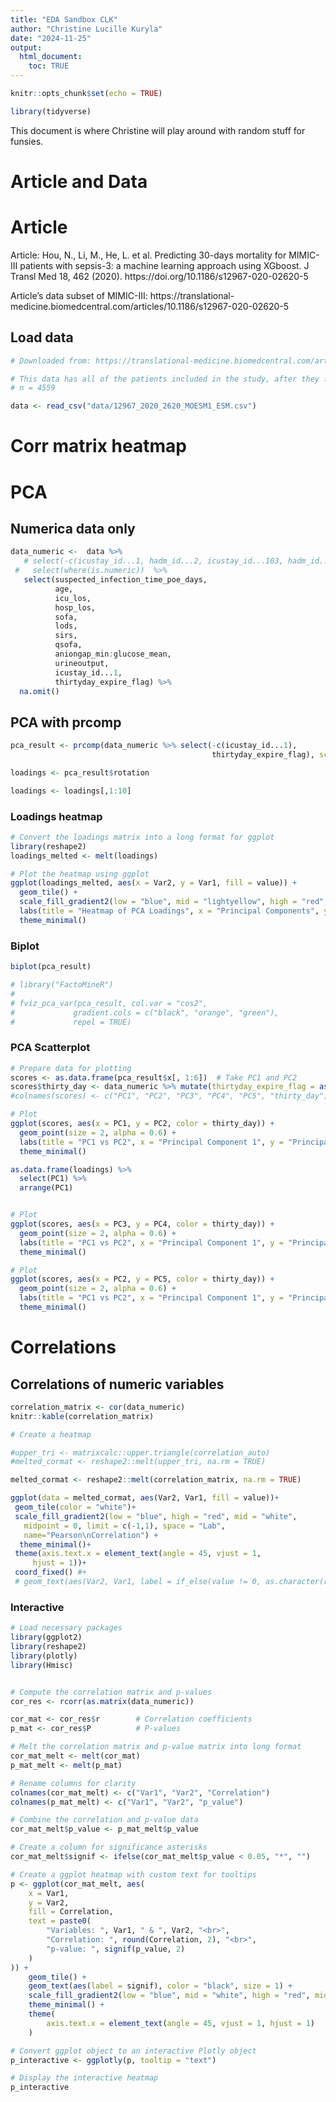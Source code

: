 ```yaml
---
title: "EDA Sandbox CLK"
author: "Christine Lucille Kuryla"
date: "2024-11-25"
output: 
  html_document:
    toc: TRUE
---
```


```r
knitr::opts_chunk$set(echo = TRUE)

library(tidyverse)

```

This document is where Christine will play around with random stuff for funsies. 

# Article and Data

# Article

Article:
Hou, N., Li, M., He, L. et al. Predicting 30-days mortality for MIMIC-III patients with sepsis-3: a machine learning approach using XGboost. J Transl Med 18, 462 (2020). https://doi.org/10.1186/s12967-020-02620-5

Article's data subset of MIMIC-III:
https://translational-medicine.biomedcentral.com/articles/10.1186/s12967-020-02620-5 

## Load data

```r
# Downloaded from: https://translational-medicine.biomedcentral.com/articles/10.1186/s12967-020-02620-5#Sec14

# This data has all of the patients included in the study, after they filtered out certain patients due to the exclusion criteria in the paper
# n = 4559

data <- read_csv("data/12967_2020_2620_MOESM1_ESM.csv")

```

# Corr matrix heatmap

# PCA

## Numerica data only 

```r
data_numeric <-  data %>%
   # select(-c(icustay_id...1, hadm_id...2, icustay_id...103, hadm_id...102,intime, outtime, dbsource, blood_culture_time, antibiotic_time_poe, suspected_infection_time_poe)) %>% 
 #   select(where(is.numeric))  %>% 
   select(suspected_infection_time_poe_days,
          age, 
          icu_los,
          hosp_los,
          sofa,
          lods,
          sirs,
          qsofa,
          aniongap_min:glucose_mean,
          urineoutput,
          icustay_id...1,
          thirtyday_expire_flag) %>% 
  na.omit()
```

## PCA with prcomp

```r
pca_result <- prcomp(data_numeric %>% select(-c(icustay_id...1),
                                             thirtyday_expire_flag), scale = TRUE)

loadings <- pca_result$rotation

loadings <- loadings[,1:10]
```

### Loadings heatmap

```r
# Convert the loadings matrix into a long format for ggplot
library(reshape2)
loadings_melted <- melt(loadings)

# Plot the heatmap using ggplot
ggplot(loadings_melted, aes(x = Var2, y = Var1, fill = value)) +
  geom_tile() +
  scale_fill_gradient2(low = "blue", mid = "lightyellow", high = "red", midpoint = 0) +
  labs(title = "Heatmap of PCA Loadings", x = "Principal Components", y = "Variables") +
  theme_minimal()
```

### Biplot

```r
biplot(pca_result)

# library("FactoMineR")
# 
# fviz_pca_var(pca_result, col.var = "cos2",
#             gradient.cols = c("black", "orange", "green"),
#             repel = TRUE)
```

### PCA Scatterplot

```r
# Prepare data for plotting
scores <- as.data.frame(pca_result$x[, 1:6])  # Take PC1 and PC2
scores$thirty_day <- data_numeric %>% mutate(thirtyday_expire_flag = as.factor(thirtyday_expire_flag)) %>% pull(thirtyday_expire_flag) 
#colnames(scores) <- c("PC1", "PC2", "PC3", "PC4", "PC5", "thirty_day")

# Plot
ggplot(scores, aes(x = PC1, y = PC2, color = thirty_day)) +
  geom_point(size = 2, alpha = 0.6) +
  labs(title = "PC1 vs PC2", x = "Principal Component 1", y = "Principal Component 2") +
  theme_minimal() 

as.data.frame(loadings) %>%
  select(PC1) %>% 
  arrange(PC1)


# Plot
ggplot(scores, aes(x = PC3, y = PC4, color = thirty_day)) +
  geom_point(size = 2, alpha = 0.6) +
  labs(title = "PC1 vs PC2", x = "Principal Component 1", y = "Principal Component 2") +
  theme_minimal() 

# Plot
ggplot(scores, aes(x = PC2, y = PC5, color = thirty_day)) +
  geom_point(size = 2, alpha = 0.6) +
  labs(title = "PC1 vs PC2", x = "Principal Component 1", y = "Principal Component 2") +
  theme_minimal() 


```

# Correlations

## Correlations of numeric variables

```r

correlation_matrix <- cor(data_numeric)
knitr::kable(correlation_matrix)

# Create a heatmap

#upper_tri <- matrixcalc::upper.triangle(correlation_auto)
#melted_cormat <- reshape2::melt(upper_tri, na.rm = TRUE)

melted_cormat <- reshape2::melt(correlation_matrix, na.rm = TRUE)

ggplot(data = melted_cormat, aes(Var2, Var1, fill = value))+
 geom_tile(color = "white")+
 scale_fill_gradient2(low = "blue", high = "red", mid = "white", 
   midpoint = 0, limit = c(-1,1), space = "Lab", 
   name="Pearson\nCorrelation") +
  theme_minimal()+ 
 theme(axis.text.x = element_text(angle = 45, vjust = 1, 
     hjust = 1))+
 coord_fixed() #+
 # geom_text(aes(Var2, Var1, label = if_else(value != 0, as.character(round(value, digits = 2)), " ")))


```

### Interactive 

```r

# Load necessary packages
library(ggplot2)
library(reshape2)
library(plotly)
library(Hmisc)


# Compute the correlation matrix and p-values
cor_res <- rcorr(as.matrix(data_numeric))

cor_mat <- cor_res$r        # Correlation coefficients
p_mat <- cor_res$P          # P-values

# Melt the correlation matrix and p-value matrix into long format
cor_mat_melt <- melt(cor_mat)
p_mat_melt <- melt(p_mat)

# Rename columns for clarity
colnames(cor_mat_melt) <- c("Var1", "Var2", "Correlation")
colnames(p_mat_melt) <- c("Var1", "Var2", "p_value")

# Combine the correlation and p-value data
cor_mat_melt$p_value <- p_mat_melt$p_value

# Create a column for significance asterisks
cor_mat_melt$signif <- ifelse(cor_mat_melt$p_value < 0.05, "*", "")

# Create a ggplot heatmap with custom text for tooltips
p <- ggplot(cor_mat_melt, aes(
    x = Var1,
    y = Var2,
    fill = Correlation,
    text = paste0(
        "Variables: ", Var1, " & ", Var2, "<br>",
        "Correlation: ", round(Correlation, 2), "<br>",
        "p-value: ", signif(p_value, 2)
    )
)) +
    geom_tile() +
    geom_text(aes(label = signif), color = "black", size = 1) +
    scale_fill_gradient2(low = "blue", mid = "white", high = "red", midpoint = 0) +
    theme_minimal() +
    theme(
        axis.text.x = element_text(angle = 45, vjust = 1, hjust = 1)
    )

# Convert ggplot object to an interactive Plotly object
p_interactive <- ggplotly(p, tooltip = "text")

# Display the interactive heatmap
p_interactive


```


